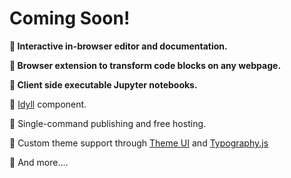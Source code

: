 
# Coming Soon!

**🐣 Interactive in-browser editor and documentation.**

**🐣 Browser extension to transform code blocks on any webpage.**

**🐣 Client side executable Jupyter notebooks.**

🥚 [Idyll](https://idyll-lang.org/) component.

🥚 Single-command publishing and free hosting.

🥚 Custom theme support through [Theme UI](https://theme-ui.com/demo) and [Typography.js](https://theme-ui.com/packages/typography/)

🥚 And more....
